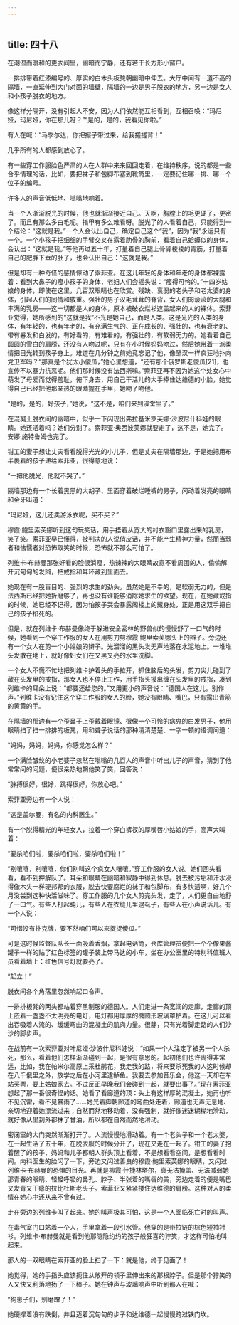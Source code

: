 ```yaml
---
---
---
```

title: 四十八
---



在潮湿而暖和的更衣间里，幽暗而宁静，还有若干长方形小窗户。

一排排带着红漆编号的、厚实的白木头板凳朝幽暗中伸去。大厅中间有一道不高的隔墙，一直延伸到大门对面的墙壁，隔墙的一边是男子脱衣的地方，另一边是女人和小孩子脱衣的地方。

像这样分隔开，没有引起人不安，因为人们依然能互相看到，互相召唤：“玛尼娅，玛尼娅，你在那儿呀？”“是的，是的，我看见你啦。”

有人在喊：“马季尔达，你把擦子带过来，给我搓搓背！”

几乎所有的人都感到放心了。

有一些穿工作服脸色严肃的人在人群中来来回回走着，在维持秩序，说的都是一些合乎情理的话，比如，要把袜子和包脚布塞到靴筒里，一定要记住哪一排、哪一个位子的编号。

许多人的声音低低地、嗡嗡地响着。

当一个人渐渐脱光的时候，他也就渐渐接近自己。天啊，胸膛上的毛更硬了，更密了。而且有那么多白毛呢。指甲有多么难看呀。脱光了的人看着自己，只能得到一个结论：“这就是我。”一个人会认出自己，确定自己这个“我”，因为“我”永远只有一个。一个小孩子把细细的手臂交叉在露着肋骨的胸前，看着自己蛤蟆似的身体，会认出：“这就是我。”等他再过五十年，打量着自己腿上骨骨棱棱的青筋，打量着自己的肥胖下垂的肚子，也会认出自己：“这就是我。”

但是却有一种奇怪的感情惊动了索菲亚。在这儿年轻的身体和年老的身体都裸露着：看到大鼻子的瘦小孩子的身体，老妇人们会摇头说：“瘦得可怜的。”十四岁姑娘的身体，即使在这里，几百双眼睛也在欣赏。残缺、衰弱的老头子和老太婆的身体，引起人们的同情和敬重。强壮的男子汉毛茸茸的脊背，女人们肉滚滚的大腿和丰满的乳房——这一切都是人的身体，原本被破衣烂衫遮盖起来的人的裸体。索菲亚觉得，她所感到的“这就是我”不光是她自己，而是人类。这是光光的人类的身体，有年轻的，也有年老的，有充满生气的、正在成长的、强壮的，也有衰老的、带有鬈发和白发的，有好看的，有难看的，有强壮的，有软弱无力的。她看着自己圆圆的雪白的肩膀，还没有人吻过呢，只有在小时候妈妈吻过，然后她带着一派柔情把目光转到孩子身上。难道在几分钟之前她竟忘记了他，像醉汉一样疯狂地扑向党卫军吗？“那真是个犹太小傻瓜，”她心里想道，“还有那个俄罗斯老傻瓜[21]，也宣传不以暴力抗恶呢。他们那时候没有法西斯嘛。”索菲亚再不因为她这个处女心中萌发了母爱而觉得羞耻，俯下身去，用自己干活儿的大手捧住达维德的小脸，她觉得自己已经把他那亲热的眼睛握在手里，她吻了吻他。

“是的，是的，好孩子，”她说，“这不是，咱们来到澡堂里了。”

在混凝土脱衣间的幽暗中，似乎一下闪现出弗拉基米罗芙娜·沙波尼什科娃的眼睛。她还活着吗？她们分别了。索菲亚·奥西波芙娜就要走了，这不是，她完了。安娜·施特鲁姆也完了。

钳工的妻子想让丈夫看看脱得光光的小儿子，但是丈夫在隔墙那边，于是她把用布半裹着的孩子递给索菲亚，很得意地说：

“一把他脱光，他就不哭了。”

隔墙那边有一个长着黑黑的大胡子、里面穿着破烂睡裤的男子，闪动着发亮的眼睛和金牙叫道：

“玛尼娅，这儿还卖游泳衣呢，买不买？”

穆霞·鲍里索芙娜听到这句玩笑话，用手捂着从宽大的衬衣豁口里露出来的乳房，笑了笑。索菲亚早已懂得，被判决的人说俏皮话，并不能产生精神力量，然而当弱者和怯懦者对恐怖取笑的时候，恐怖就不那么可怕了。

列维卡·布赫曼那张好看的脸很消瘦，热辣辣的大眼睛故意不看周围的人，偷偷解开沉甸甸的发辫，把戒指和耳环藏到里面去。

她现在有一股盲目的、强烈的求生的劲头。虽然她是不幸的，是软弱无力的，但是法西斯已经把她折磨够了，再也没有谁能够消除她求生的欲望。现在，在她藏戒指的时候，她已经不记得，因为怕孩子哭会暴露阁楼上的藏身处，正是用这双手把自己的孩子掐死的。

但是，就在列维卡·布赫曼像终于躲进安全密林的野兽似的慢慢舒了一口气的时候，她看到一个穿工作服的女人在用剪刀剪穆霞·鲍里索芙娜头上的辫子。旁边还有一个女人在剪一个小姑娘的辫子。光溜溜的黑头发无声地落在水泥地上。一堆堆头发散在地上，就好像妇女们在又黑又亮的水里洗脚。

一个女人不慌不忙地把列维卡护着头的手拉开，抓住脑后的头发，剪刀尖儿碰到了藏在头发里的戒指，那女人也不停止工作，用手指头摸出缠在头发里的戒指，凑到列维卡的耳朵上说：“都要还给您的。”又用更小的声音说：“德国人在这儿。别作声。”列维卡没有记住这个穿工作服的女人的脸，她没有眼睛、嘴巴，只有露出青筋的黄黄的手。

在隔墙的那边有一个歪鼻子上歪戴着眼镜、很像一个可怜的病鬼的白发男子，他用眼睛扫了扫一排排的板凳，用和聋子说话的那种清清楚楚、一字一顿的语调问道：

“妈妈，妈妈，妈妈，你感觉怎么样？”

一个满脸皱纹的小老婆子忽然在嗡嗡的几百人的声音中听出儿子的声音，猜到了他常常问的问题，便很亲热地朝他笑了笑，回答说：

“脉搏很好，很好，跳得很好，你放心吧。”

索菲亚旁边有一个人说：

“这是盖尔曼，有名的内科医生。”

有一个脱得精光的年轻女人，拉着一个穿白裤衩的厚嘴唇小姑娘的手，高声大叫着：

“要杀咱们啦，要杀咱们啦，要杀咱们啦！”

“别嚷嚷，别嚷嚷，你们别叫这个疯女人嚷嚷。”穿工作服的女人说。她们回头看看，看不到押解队了。耳朵和眼睛在幽暗和寂静中得到休息。脱去被污垢和汗水浸得像木头一样硬邦邦的衣服，脱去快要腐烂的袜子和包脚布，有多快活啊，好几个月没尝到这种快活滋味了。穿工作服的几个女人剪完头发，走了，人们更自由地舒了一口气。有些人打起盹儿，有些人在衣缝儿里逮虱子，有些人在小声说话儿。有一个人说：

“可惜没有扑克牌，要不然咱们可以来捉捉傻瓜。”

可是这时候监督队队长一面吸着香烟，拿起电话筒，仓库管理员便把一个个像果酱罐子一样的贴了红色标签的罐子装上带马达的小车，坐在办公室里的特别科值班人员看着墙上：红色信号灯就要亮了。

“起立！”

脱衣间各个角落里忽然响起口令声。

一排排板凳的两头都站着穿黑制服的德国人。人们走进一条宽阔的走廊，走廊的顶上嵌着一盏盏不太明亮的电灯，电灯都用厚厚的椭圆形玻璃罩护着。在这儿可以看出吞吸着人流的、缓缓弯曲的混凝土的肌肉力量。很静，只有光着脚走路的人们沙沙的脚步声。

在战前有一次索菲亚对叶尼娅·沙波什尼科娃说：“如果一个人注定了被另一个人杀死，那么，看着他们怎样渐渐碰到一起，是很有意思的。起初他们也许离得非常远，比如，我在帕米尔高原上采杜鹃花，我走我的路，将来要杀死我的人这时候却在八千俄里之外，放学之后在小河里逮鲈鱼。我要去参加音乐会，他这一天却在车站买票，要上姑娘家去。不过反正早晚我们会碰到一起，就要出事了。”现在索菲亚想起了那一番很奇怪的话。她看了看廊道的顶：头上有这样厚的混凝土，她再也听不见沉雷，看不见暴雨了……她光着脚朝廊道的弯曲处走着，廊道也无声无息地、亲切地迎着她漂流过来；自然而然地移动着，没有强制，就好像迷迷糊糊地滑动，就好像从里到外都抹了甘油，所以都在自然而然地滑动。

密闭室的大门突然渐渐打开了。人流慢慢地滑动着。有一个老头子和一个老太婆，在一起生活了五十年，在脱衣服的时候分开了，现在又走在一起了。钳工的妻子抱着醒了的孩子，妈妈和儿子都朝人群头顶上看着，不是想看看空间，是想看看时间。内科医生的脸闪了一下，旁边又闪过善良的穆霞·鲍里索芙娜的眼睛，又闪过列维卡·布赫曼的恐惧的目光。再就是柳霞·什捷林塔尔，真无法掩盖、无法减弱她那青春的眼睛、轻轻呼吸的鼻孔、脖子、半张着的嘴唇的美，旁边走着的便是嘴巴又发青又干瘪的拉比杜斯老头子。索菲亚又紧紧搂住达维德的肩膀。这种对人的柔情在她心中还从来不曾有过。

走在旁边的列维卡叫了起来。她的叫声极其可怕，这是一个人面临死亡时的叫声。

在毒气室门口站着一个人，手里拿着一段引水管。他穿的是带拉链的棕色短袖衬衫。列维卡·布赫曼就是看到他那隐隐约约的孩子般狂喜的狞笑，才这样可怕地叫起来。

那人的一双眼睛在索菲亚的脸上扫了一下：就是他，终于见面了！

她觉得，她的手指头应该扼住从敞开的领子里伸出来的那根脖子。但是那个狞笑的人又快又利落地扬了一下棒子。她在钟声与玻璃响声中听到那人在喊：

“狗崽子们，别磨蹭了！”

她硬撑着没有跌倒，并且迈着沉甸甸的步子和达维德一起慢慢跨过铁门坎。